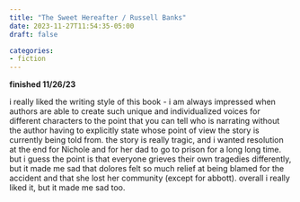 ```yaml
---
title: "The Sweet Hereafter / Russell Banks"
date: 2023-11-27T11:54:35-05:00
draft: false

categories:
- fiction
---
```

**finished 11/26/23** 

i really liked the writing style of this book - i am always impressed when authors are able to create such unique and individualized voices for different characters to the point that you can tell who is narrating without the author having to explicitly state whose point of view the story is currently being told from. the story is really tragic, and i wanted resolution at the end for Nichole and for her dad to go to prison for a long long time. but i guess the point is that everyone grieves their own tragedies differently, but it made me sad that dolores felt so much relief at being blamed for the accident and that she lost her community (except for abbott). overall i really liked it, but it made me sad too.